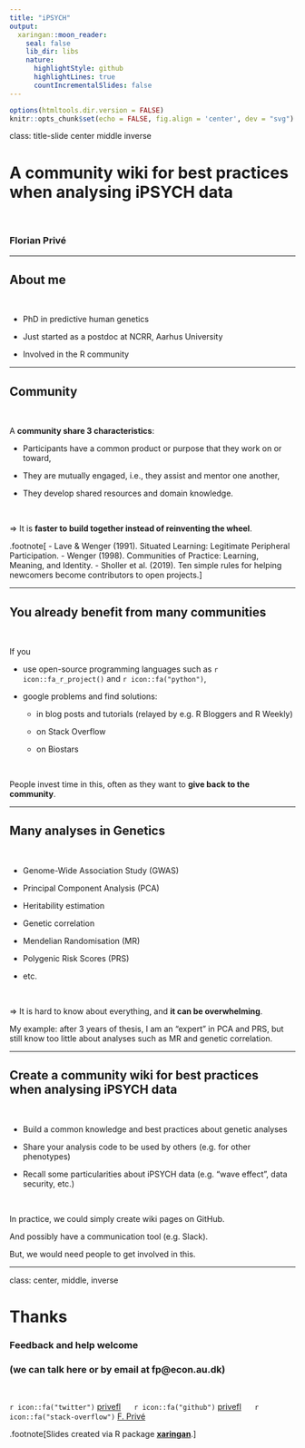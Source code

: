 ```yaml
---
title: "iPSYCH"
output:
  xaringan::moon_reader:
    seal: false
    lib_dir: libs
    nature:
      highlightStyle: github
      highlightLines: true
      countIncrementalSlides: false
---
```


```r
options(htmltools.dir.version = FALSE)
knitr::opts_chunk$set(echo = FALSE, fig.align = 'center', dev = "svg")
```

class: title-slide center middle inverse

# A community wiki for best practices<br>when analysing iPSYCH data

<br>

### Florian Privé

---

## About me

<br>

- PhD in predictive human genetics

- Just started as a postdoc at NCRR, Aarhus University

- Involved in the R community



---

## Community

<br>

A **community share 3 characteristics**:

- Participants have a common product or purpose that they work on or toward,

- They are mutually engaged, i.e., they assist and mentor one another,

- They develop shared resources and domain knowledge.

<br>

$\Longrightarrow$ It is **faster to build together instead of reinventing the wheel**.


.footnote[
- Lave & Wenger (1991). Situated Learning: Legitimate Peripheral Participation.
- Wenger (1998). Communities of Practice: Learning, Meaning, and Identity.
- Sholler et al. (2019). Ten simple rules for helping newcomers become contributors to open projects.]

---

## You already benefit from many communities

<br>

If you

- use open-source programming languages such as `r icon::fa_r_project()` and `r icon::fa("python")`,

- google problems and find solutions:

    - in blog posts and tutorials (relayed by e.g. R Bloggers and R Weekly)
    
    - on Stack Overflow
    
    - on Biostars
    
<br>

People invest time in this, often as they want to **give back to the community**.

---

## Many analyses in Genetics

<br>

- Genome-Wide Association Study (GWAS)

- Principal Component Analysis (PCA)

- Heritability estimation

- Genetic correlation 

- Mendelian Randomisation (MR)

- Polygenic Risk Scores (PRS)

- etc.

<br>

$\Longrightarrow$ It is hard to know about everything, and **it can be overwhelming**.

My example: after 3 years of thesis, I am an "expert" in PCA and PRS, but still know too little about analyses such as MR and genetic correlation.

---

## Create a community wiki for best practices<br> when analysing iPSYCH data

<br>

- Build a common knowledge and best practices about genetic analyses

- Share your analysis code to be used by others (e.g. for other phenotypes)

- Recall some particularities about iPSYCH data (e.g. "wave effect", data security, etc.)

<br>

In practice, we could simply create wiki pages on GitHub.

And possibly have a communication tool (e.g. Slack).

But, we would need people to get involved in this.


---
class: center, middle, inverse

# Thanks

### Feedback and help welcome

### (we can talk here or by email at fp@econ.au.dk)

<br>

`r icon::fa("twitter")` [privefl](https://twitter.com/privefl) &nbsp;&nbsp;&nbsp;&nbsp; `r icon::fa("github")` [privefl](https://github.com/privefl) &nbsp;&nbsp;&nbsp;&nbsp; `r icon::fa("stack-overflow")` [F. Privé](https://stackoverflow.com/users/6103040/f-priv%c3%a9)

.footnote[Slides created via R package [**xaringan**](https://github.com/yihui/xaringan).]
